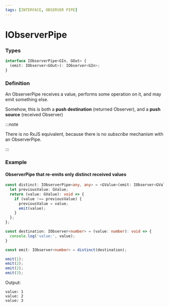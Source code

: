 ```yaml
---
tags: [INTERFACE, OBSERVER PIPE]
---
```


# IObserverPipe

### Types

```ts
interface IObserverPipe<GIn, GOut> {
  (emit: IObserver<GOut>): IObserver<GIn>;
}
```

### Definition

An ObserverPipe receives a value, performs some operation on it, and may emit something else.

Somehow, this is both a **push destination** (returned Observer), and a **push source** (received Observer)

:::note

There is no RxJS equivalent, because there is no *subscribe* mechanism with an ObserverPipe.

:::

### Example

#### ObserverPipe that re-emits only distinct received values

```ts
const distinct: IObserverPipe<any, any> = <GValue>(emit: IObserver<GValue>): IObserver<GValue> => {
  let previousValue: GValue;
  return (value: GValue): void => {
    if (value !== previousValue) {
      previousValue = value;
      emit(value);
    }
  };
};

const destination: IObserver<number> = (value: number): void => {
  console.log('value:', value);
}

const emit: IObserver<number> = distinct(destination);

emit(1);
emit(2);
emit(2);
emit(3);
```

Output:

```text
value: 1
value: 2
value: 3
```


